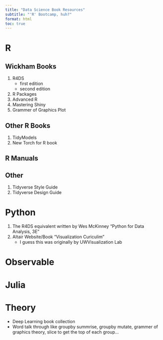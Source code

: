 ```yaml
---
title: "Data Science Book Resources"
subtitle: "'R' Bootcamp, huh?"
format: html
toc: true 
---
```


# R 

## Wickham Books 

1. R4DS 
    - first edition
    - second edition
2. R Packages 
3. Advanced R 
4. Mastering Shiny
5. Grammer of Graphics Plot

## Other R Books

1. TidyModels
2. New Torch for R book

## R Manuals


## Other

1. Tidyverse Style Guide 
2. Tidyverse Design Guide


# Python 

1. The R4DS equivalent written by Wes McKinney "Python for Data Analysis, 3E"
2. Altair Website/Book "Visualization Curiculim"
    - I guess this was originally by UWVisualization Lab 


# Observable 

# Julia


# Theory

- Deep Learning book collection
- Word talk through like groupby summrise, groupby mutate, grammer of graphics theory, slice to get the top of each group...